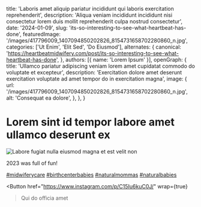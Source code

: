   title: 'Laboris amet aliquip pariatur incididunt qui laboris exercitation reprehenderit',
  description: 'Aliqua veniam incididunt incididunt nisi consectetur lorem duis mollit reprehenderit culpa nostrud consectetur',
  date: '2024-01-09',
  slug: 'its-so-interesting-to-see-what-heartbeat-has-done',
  featuredImage: '/images/417796009_1407094850202826_8154731658702280860_n.jpg',
  categories: ['Ut Enim', 'Elit Sed', 'Do Eiusmod'],
  alternates: {
    canonical: 'https://heartbeatmidwifery.com/post/its-so-interesting-to-see-what-heartbeat-has-done',
  },
  authors: [{ name: 'Lorem Ipsum' }],
  openGraph: {
    title: 'Ullamco pariatur adipiscing veniam lorem amet cupidatat commodo do voluptate et excepteur',
    description: 'Exercitation dolore amet deserunt exercitation voluptate ad amet tempor do in exercitation magna',
    image: {
      url: '/images/417796009_1407094850202826_8154731658702280860_n.jpg',
      alt: 'Consequat ea dolore',
    },
  },
}


# Lorem sint id tempor labore amet ullamco deserunt ex

<Image
  src="/images/417796009_1407094850202826_8154731658702280860_n.jpg"
  size="large"
  wrap={true}
  alt="Labore fugiat nulla eiusmod magna et est velit non"
/>

2023 was full of fun!

[#midwiferycare](https://www.instagram.com/explore/tags/midwiferycare/) [#birthcenterbabies](https://www.instagram.com/explore/tags/birthcenterbabies/) [#naturalmommas](https://www.instagram.com/explore/tags/naturalmommas/) [#naturalbabies](https://www.instagram.com/explore/tags/naturalbabies/)

<Button
  href="https://www.instagram.com/p/C15Iu6kuC0J/"
  wrap={true}
>Qui do officia amet</Button>
